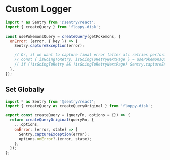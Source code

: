 # Custom Logger

```jsx {6,9-10}
import * as Sentry from '@sentry/react';
import { createQuery } from 'floppy-disk';

const usePokemonsQuery = createQuery(getPokemons, {
  onError: (error, { key }) => {
    Sentry.captureException(error);

    // Or, if we want to capture final error (after all retries performed)
    // const { isGoingToRetry, isGoingToRetryNextPage } = usePokemonsQuery.get(key);
    // if (!isGoingToRetry && !isGoingToRetryNextPage) Sentry.captureException(error);
  },
});
```

## Set Globally

```jsx {8}
import * as Sentry from '@sentry/react';
import { createQuery as createQueryOriginal } from 'floppy-disk';

export const createQuery = (queryFn, options = {}) => {
  return createQueryOriginal(queryFn, {
    ...options,
    onError: (error, state) => {
      Sentry.captureException(error);
      options.onError?.(error, state);
    },
  });
};
```
